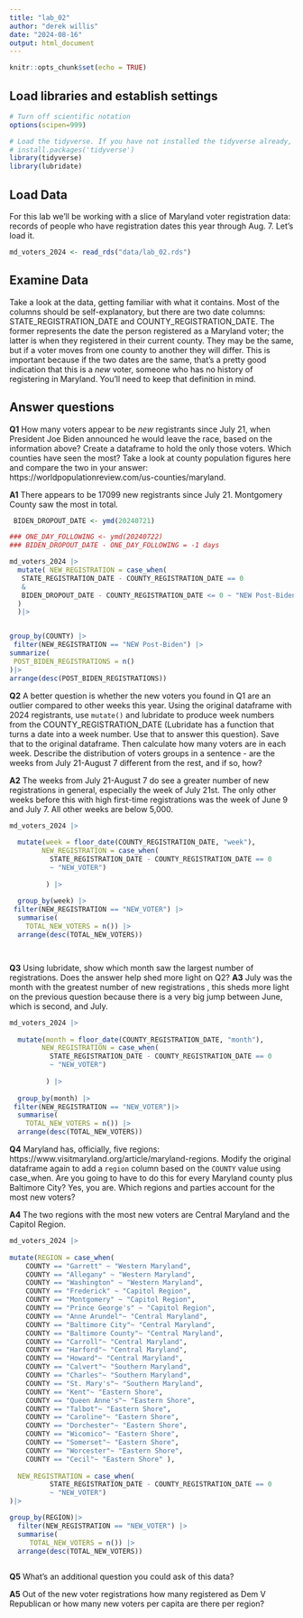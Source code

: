 ```yaml
---
title: "lab_02"
author: "derek willis"
date: "2024-08-16"
output: html_document
---
```


```r
knitr::opts_chunk$set(echo = TRUE)
```

## Load libraries and establish settings

```r
# Turn off scientific notation
options(scipen=999)

# Load the tidyverse. If you have not installed the tidyverse already, remove the # from the next line and run it first.  
# install.packages('tidyverse')
library(tidyverse)
library(lubridate)
```

## Load Data

For this lab we'll be working with a slice of Maryland voter registration data: records of people who have registration dates this year through Aug. 7. Let's load it.

```r
md_voters_2024 <- read_rds("data/lab_02.rds")
```

## Examine Data

Take a look at the data, getting familiar with what it contains. Most of the columns should be self-explanatory, but there are two date columns: STATE_REGISTRATION_DATE and COUNTY_REGISTRATION_DATE. The former represents the date the person registered as a Maryland voter; the latter is when they registered in their current county. They may be the same, but if a voter moves from one county to another they will differ. This is important because if the two dates are the same, that's a pretty good indication that this is a *new* voter, someone who has no history of registering in Maryland. You'll need to keep that definition in mind.

## Answer questions

**Q1** How many voters appear to be *new* registrants since July 21, when President Joe Biden announced he would leave the race, based on the information above? Create a dataframe to hold the only those voters. Which counties have seen the most? Take a look at county population figures here and compare the two in your answer: https://worldpopulationreview.com/us-counties/maryland.

**A1** There appears to be 17099 new registrants since July 21. Montgomery County saw the most in total.	



```r
 BIDEN_DROPOUT_DATE <- ymd(20240721)

### ONE_DAY_FOLLOWING <- ymd(20240722)
### BIDEN_DROPOUT_DATE - ONE_DAY_FOLLOWING = -1 days 

md_voters_2024 |>
  mutate( NEW_REGISTRATION = case_when(
   STATE_REGISTRATION_DATE - COUNTY_REGISTRATION_DATE == 0 
   & 
   BIDEN_DROPOUT_DATE - COUNTY_REGISTRATION_DATE <= 0 ~ "NEW Post-Biden",
  )
  )|>


group_by(COUNTY) |>
 filter(NEW_REGISTRATION == "NEW Post-Biden") |>
summarize(
 POST_BIDEN_REGISTRATIONS = n()
)|>
arrange(desc(POST_BIDEN_REGISTRATIONS))

```




**Q2** A better question is whether the new voters you found in Q1 are an outlier compared to other weeks this year. Using the original dataframe with 2024 registrants, use `mutate()` and lubridate to produce week numbers from the COUNTY_REGISTRATION_DATE (Lubridate has a function that turns a date into a week number. Use that to answer this question). Save that to the original dataframe. Then calculate how many voters are in each week. Describe the distribution of voters groups in a sentence - are the weeks from July 21-August 7 different from the rest, and if so, how?

**A2** The weeks from July 21-August 7 do see a greater number of new registrations in general, especially the week of July 21st. The only other weeks before this with high first-time registrations was the week of June 9 and July 7. All other weeks are below 5,000.

```r
md_voters_2024 |>
  
  mutate(week = floor_date(COUNTY_REGISTRATION_DATE, "week"),
        NEW_REGISTRATION = case_when(
          STATE_REGISTRATION_DATE - COUNTY_REGISTRATION_DATE == 0 
          ~ "NEW_VOTER")
         
         ) |>
  
  group_by(week) |>
 filter(NEW_REGISTRATION == "NEW_VOTER") |>
  summarise(
    TOTAL_NEW_VOTERS = n()) |>
  arrange(desc(TOTAL_NEW_VOTERS))




```

**Q3** Using lubridate, show which month saw the largest number of registrations. Does the answer help shed more light on Q2?
**A3** July was the month with the greatest number of new registrations , this sheds more light on the previous question because there is a very big jump between June, which is second, and July.

```r
md_voters_2024 |>
  
  mutate(month = floor_date(COUNTY_REGISTRATION_DATE, "month"),
        NEW_REGISTRATION = case_when(
          STATE_REGISTRATION_DATE - COUNTY_REGISTRATION_DATE == 0 
          ~ "NEW_VOTER")
         
         ) |>
  
  group_by(month) |>
 filter(NEW_REGISTRATION == "NEW_VOTER")|>
  summarise(
    TOTAL_NEW_VOTERS = n()) |>
  arrange(desc(TOTAL_NEW_VOTERS))

```

**Q4** Maryland has, officially, five regions: https://www.visitmaryland.org/article/maryland-regions. Modify the original dataframe again to add a `region` column based on the `COUNTY` value using case_when. Are you going to have to do this for every Maryland county plus Baltimore City? Yes, you are. Which regions and parties account for the most new voters?

**A4** The two regions with the most new voters are Central Maryland and the Capitol Region. 

```r
md_voters_2024 |>
  
mutate(REGION = case_when(
    COUNTY == "Garrett" ~ "Western Maryland",
    COUNTY == "Allegany" ~ "Western Maryland",
    COUNTY == "Washington" ~ "Western Maryland",
    COUNTY == "Frederick" ~ "Capitol Region",
    COUNTY == "Montgomery" ~ "Capitol Region",
    COUNTY == "Prince George's" ~ "Capitol Region",
    COUNTY == "Anne Arundel"~ "Central Maryland",
    COUNTY == "Baltimore City"~ "Central Maryland",
    COUNTY == "Baltimore County"~ "Central Maryland",
    COUNTY == "Carroll"~ "Central Maryland",
    COUNTY == "Harford"~ "Central Maryland",
    COUNTY == "Howard"~ "Central Maryland",
    COUNTY == "Calvert"~ "Southern Maryland",
    COUNTY == "Charles"~ "Southern Maryland",
    COUNTY == "St. Mary's"~ "Southern Maryland",
    COUNTY == "Kent"~ "Eastern Shore",
    COUNTY == "Queen Anne's"~ "Eastern Shore",
    COUNTY == "Talbot"~ "Eastern Shore",
    COUNTY == "Caroline"~ "Eastern Shore",
    COUNTY == "Dorchester"~ "Eastern Shore",
    COUNTY == "Wicomico"~ "Eastern Shore",
    COUNTY == "Somerset"~ "Eastern Shore",
    COUNTY == "Worcester"~ "Eastern Shore",
    COUNTY == "Cecil"~ "Eastern Shore" ),
    
  NEW_REGISTRATION = case_when(
          STATE_REGISTRATION_DATE - COUNTY_REGISTRATION_DATE == 0 
          ~ "NEW_VOTER")
)|>

group_by(REGION)|>
  filter(NEW_REGISTRATION == "NEW_VOTER") |>
  summarise(
     TOTAL_NEW_VOTERS = n()) |>
  arrange(desc(TOTAL_NEW_VOTERS))
  
```

**Q5** What's an additional question you could ask of this data?

**A5** Out of the new voter registrations how many registered as Dem V Republican or how many new voters per capita are there per region? 
